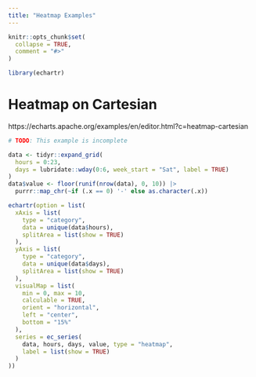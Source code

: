 ```yaml
---
title: "Heatmap Examples"
---
```


```r
knitr::opts_chunk$set(
  collapse = TRUE,
  comment = "#>"
)
```

```r
library(echartr)
```

# Heatmap on Cartesian

https://echarts.apache.org/examples/en/editor.html?c=heatmap-cartesian

```r
# TODO: This example is incomplete

data <- tidyr::expand_grid(
  hours = 0:23,
  days = lubridate::wday(0:6, week_start = "Sat", label = TRUE)
)
data$value <- floor(runif(nrow(data), 0, 10)) |>
  purrr::map_chr(~if (.x == 0) '-' else as.character(.x))

echartr(option = list(
  xAxis = list(
    type = "category", 
    data = unique(data$hours),
    splitArea = list(show = TRUE)
  ),
  yAxis = list(
    type = "category", 
    data = unique(data$days),
    splitArea = list(show = TRUE)
  ),
  visualMap = list(
    min = 0, max = 10,
    calculable = TRUE,
    orient = "horizontal",
    left = "center",
    bottom = "15%"
  ),
  series = ec_series(
    data, hours, days, value, type = "heatmap",
    label = list(show = TRUE)
  )
))
```
